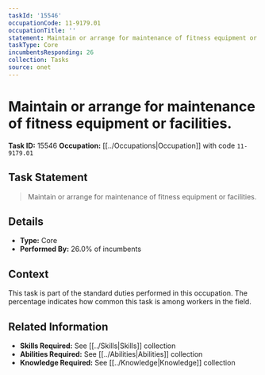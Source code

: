 ```yaml
---
taskId: '15546'
occupationCode: 11-9179.01
occupationTitle: ''
statement: Maintain or arrange for maintenance of fitness equipment or facilities.
taskType: Core
incumbentsResponding: 26
collection: Tasks
source: onet
---
```

# Maintain or arrange for maintenance of fitness equipment or facilities.

**Task ID:** 15546
**Occupation:** [[../Occupations|Occupation]] with code `11-9179.01`

## Task Statement

> Maintain or arrange for maintenance of fitness equipment or facilities.

## Details

- **Type:** Core
- **Performed By:** 26.0% of incumbents

## Context

This task is part of the standard duties performed in this occupation. The percentage indicates how common this task is among workers in the field.

## Related Information

- **Skills Required:** See [[../Skills|Skills]] collection
- **Abilities Required:** See [[../Abilities|Abilities]] collection
- **Knowledge Required:** See [[../Knowledge|Knowledge]] collection
